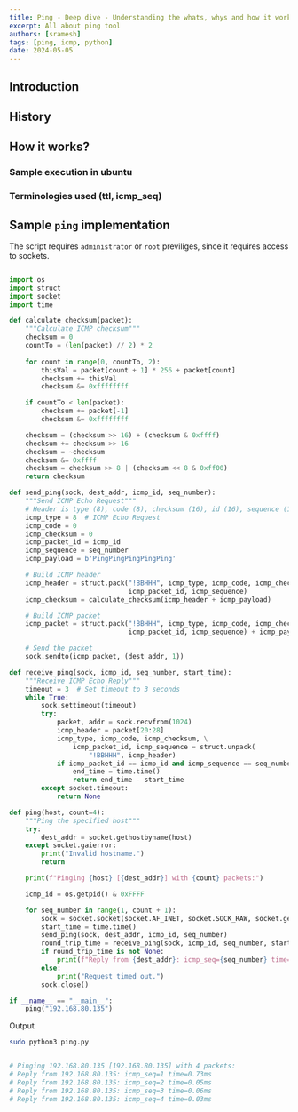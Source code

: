 ```yaml
---
title: Ping - Deep dive - Understanding the whats, whys and how it works?
excerpt: All about ping tool
authors: [sramesh]
tags: [ping, icmp, python]
date: 2024-05-05
---
```


## Introduction

## History

## How it works?

### Sample execution in ubuntu

### Terminologies used (ttl, icmp_seq)

## Sample `ping` implementation

The script requires `administrator` or `root` previliges, since it requires access to sockets.

```py title="ping.py" 

import os
import struct
import socket
import time

def calculate_checksum(packet):
    """Calculate ICMP checksum"""
    checksum = 0
    countTo = (len(packet) // 2) * 2
    
    for count in range(0, countTo, 2):
        thisVal = packet[count + 1] * 256 + packet[count]
        checksum += thisVal
        checksum &= 0xffffffff

    if countTo < len(packet):
        checksum += packet[-1]
        checksum &= 0xffffffff

    checksum = (checksum >> 16) + (checksum & 0xffff)
    checksum += checksum >> 16
    checksum = ~checksum
    checksum &= 0xffff
    checksum = checksum >> 8 | (checksum << 8 & 0xff00)
    return checksum

def send_ping(sock, dest_addr, icmp_id, seq_number):
    """Send ICMP Echo Request"""
    # Header is type (8), code (8), checksum (16), id (16), sequence (16)
    icmp_type = 8  # ICMP Echo Request
    icmp_code = 0
    icmp_checksum = 0
    icmp_packet_id = icmp_id
    icmp_sequence = seq_number
    icmp_payload = b'PingPingPingPingPing'

    # Build ICMP header
    icmp_header = struct.pack("!BBHHH", icmp_type, icmp_code, icmp_checksum,
                              icmp_packet_id, icmp_sequence)
    icmp_checksum = calculate_checksum(icmp_header + icmp_payload)

    # Build ICMP packet
    icmp_packet = struct.pack("!BBHHH", icmp_type, icmp_code, icmp_checksum,
                              icmp_packet_id, icmp_sequence) + icmp_payload

    # Send the packet
    sock.sendto(icmp_packet, (dest_addr, 1))

def receive_ping(sock, icmp_id, seq_number, start_time):
    """Receive ICMP Echo Reply"""
    timeout = 3  # Set timeout to 3 seconds
    while True:
        sock.settimeout(timeout)
        try:
            packet, addr = sock.recvfrom(1024)
            icmp_header = packet[20:28]
            icmp_type, icmp_code, icmp_checksum, \
                icmp_packet_id, icmp_sequence = struct.unpack(
                    "!BBHHH", icmp_header)
            if icmp_packet_id == icmp_id and icmp_sequence == seq_number:
                end_time = time.time()
                return end_time - start_time
        except socket.timeout:
            return None

def ping(host, count=4):
    """Ping the specified host"""
    try:
        dest_addr = socket.gethostbyname(host)
    except socket.gaierror:
        print("Invalid hostname.")
        return

    print(f"Pinging {host} [{dest_addr}] with {count} packets:")

    icmp_id = os.getpid() & 0xFFFF

    for seq_number in range(1, count + 1):
        sock = socket.socket(socket.AF_INET, socket.SOCK_RAW, socket.getprotobyname("icmp"))
        start_time = time.time()
        send_ping(sock, dest_addr, icmp_id, seq_number)
        round_trip_time = receive_ping(sock, icmp_id, seq_number, start_time)
        if round_trip_time is not None:
            print(f"Reply from {dest_addr}: icmp_seq={seq_number} time={round(round_trip_time * 1000, 2)}ms")
        else:
            print("Request timed out.")
        sock.close()

if __name__ == "__main__":
    ping("192.168.80.135")

```

Output
```sh frame="none"
sudo python3 ping.py
```
```sh frame="none"

# Pinging 192.168.80.135 [192.168.80.135] with 4 packets:
# Reply from 192.168.80.135: icmp_seq=1 time=0.73ms
# Reply from 192.168.80.135: icmp_seq=2 time=0.05ms
# Reply from 192.168.80.135: icmp_seq=3 time=0.06ms
# Reply from 192.168.80.135: icmp_seq=4 time=0.03ms
```